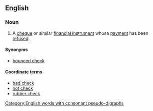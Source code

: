 ==English==

===Noun===
{{en-noun|head=[[dishonoured]] [[bill]]}}

# {{context|British}} A [[cheque]] or similar [[financial instrument]] whose [[payment]] has been [[refused]].

====Synonyms====
* [[bounced check]] {{qualifier|US}}

====Coordinate terms====
* [[bad check]] {{qualifier|US}}
* [[hot check]] {{qualifier|US}}
* [[rubber check]] {{qualifier|US}}

[[Category:English words with consonant pseudo-digraphs]]